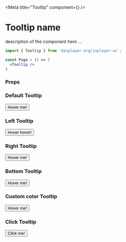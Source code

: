 
<Meta title="Tooltip" component={<Tooltip/>} />

# Tooltip name

description of the component here ...

```jsx
import { Tooltip } from '@inplayer-org/inplayer-ui';

const Page = () => (
  <Tooltip />
)
```

### Props

<Props of={Tooltip}/>

### Default Tooltip
<Preview withSource="open">
  <Story name="default">
    <TooltipWrapper>
        <Tooltip content="😎">
        <Button>Hover me!</Button>
        </Tooltip>
    </TooltipWrapper>
  </Story>
</Preview>

### Left Tooltip
<Preview withSource="open">
  <Story name="left">
    <TooltipWrapper>
        <Tooltip content="Tooltip at the left" placement="left">
            <Button>Hover hover!</Button>
        </Tooltip>
    </TooltipWrapper>
  </Story>
</Preview>

### Right Tooltip
<Preview withSource="open">
  <Story name="right">
    <TooltipWrapper>
        <Tooltip content="Tooltip at the right" placement="right">
            <Button>Hover me!</Button>
        </Tooltip>
    </TooltipWrapper>
  </Story>
</Preview>

### Bottom Tooltip
<Preview withSource="open">
  <Story name="bottom">
    <TooltipWrapper>
        <Tooltip content={`Tooltip at the bottom\nTooltip at the bottom`} placement="bottom">
            <Button>Hover me!</Button>
        </Tooltip>
    </TooltipWrapper>
  </Story>
</Preview>

### Custom color Tooltip
<Preview withSource="open">
  <Story name="color">
    <TooltipWrapper>
        <Tooltip content="Tooltip at the left" placement="left" background="red">
            <Button>Hover me!</Button>
        </Tooltip>
    </TooltipWrapper>
  </Story>
</Preview>

### Click Tooltip
<Preview withSource="open">
  <Story name="click">
    <TooltipWrapper>
        <Tooltip content="Hello!" behavior="click" placement="right">
            <Button>Click me!</Button>
        </Tooltip>
    </TooltipWrapper>
  </Story>
</Preview>


